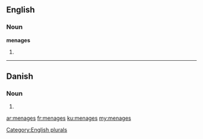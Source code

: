 ==English==

===Noun===
'''menages'''

# {{plural of|menage}}

[[Category:English plurals]]

----

==Danish==

===Noun===
{{head|da|noun form|g=c}}

# {{form of|genitive singular indefinite|menage|lang=da}}

[[ar:menages]]
[[fr:menages]]
[[ku:menages]]
[[my:menages]]